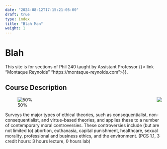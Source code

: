 ```yaml
---
date: "2024-08-12T17:15:21-05:00"
draft: true
type: index
title: "Blah Man"
weight: 1
---
```


# Blah

This site is for sections of Phil 240 taught by Assistant Professor {{< link "Montaque Reynolds" "https://montaque-reynolds.com">}}.

## Course Description

<img src="images/logo-doctored.jpg" align="right" />

![50%](/images/logo-doctored.jpg)

Surveys the major types of ethical theories, such as consequentialist, non-consequentialist, and virtue-based theories, and applies these to a number of contemporary moral controversies. These controversies include (but are not limited to) abortion, euthanasia, capital punishment, healthcare, sexual morality, professional and business ethics, and the environment. (PCS 1.1, 3 credit hours: 3 hours lecture, 0 hours lab)
